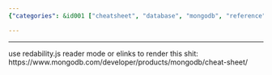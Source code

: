 ```yaml
---
{"categories": &id001 ["cheatsheet", "database", "mongodb", "reference"], "category": "Database", "date": "2022-06-03 08:08:56", "description": "This reference link leads to a MongoDB cheatsheet, which can be accessed via the given URL: https://www.mongodb.com/developer/products/mongodb/cheat-sheet/. The cheatsheet provides a quick and easy way to remember essential commands and concepts related to MongoDB.", "tags": *id001, "title": "MongoDB Cheatsheet"}

---
```


------
use redability.js reader mode or elinks to render this shit:
https://www.mongodb.com/developer/products/mongodb/cheat-sheet/
